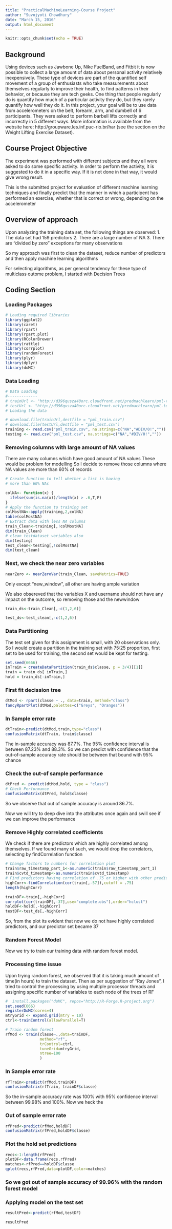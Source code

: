 ```yaml
---
title: "PracticalMachineLearning-Course Project"
author: "Suvojyoti Chowdhury"
date: "March 15, 2016"
output: html_document
---
```


```r
knitr::opts_chunk$set(echo = TRUE)
```

## Background

Using devices such as Jawbone Up, Nike FuelBand, and Fitbit it is now possible to collect a large amount of data about personal activity relatively inexpensively. These type of devices are part of the quantified self movement of a group of enthusiasts who take measurements about themselves regularly to improve their health, to find patterns in their behavior, or because they are tech geeks. One thing that people regularly do is quantify how much of a particular activity they do, but they rarely quantify how well they do it. In this project, your goal will be to use data from accelerometers on the belt, forearm, arm, and dumbell of 6 participants. They were asked to perform barbell lifts correctly and incorrectly in 5 different ways. More information is available from the website here: http://groupware.les.inf.puc-rio.br/har (see the section on the Weight Lifting Exercise Dataset).

## Course Project Objective

The experiment was performed with different subjects and they all were asked to do some specific activity. In order to perform the activity, it is suggested to do it in a specific way. If it is not done in that way, it would give wrong result.

This is the submitted project for evaluation of different machine learning techniques and finally predict that the manner in which a participent has performed an exercise, whether that is correct or wrong, depending on the accelerometer 

## Overview of approach
Upon analyzing the training data set, the following things are observed:
1. The data set had 159 predictors
2. There are a large number of NA 
3. There are "divided by zero" exceptions for many observations

So my approach was first to clean the dataset, reduce number of predictors and then apply machine learning algorithms

For selecting algorithms, as per general tendency for these type of multiclass outome problem, I started with Decision Trees 

## Coding Section

### Loading Packages
```r
# Loading required libraries
library(ggplot2)
library(caret)
library(rpart)
library(rpart.plot)
library(RColorBrewer)
library(rattle)
library(corrplot)
library(randomForest)
library(plyr)
library(dplyr)
library(doMC)
```
### Data Loading

```r
# Data Loading
#-------------
# trainUrl <- "http://d396qusza40orc.cloudfront.net/predmachlearn/pml-training.csv"
# testUrl <- "http://d396qusza40orc.cloudfront.net/predmachlearn/pml-testing.csv"
# Loading the data

# download.file(trainUrl,destfile = "pml_train.csv")
# download.file(testUrl,destfile = "pml_test.csv")
training <- read.csv("pml_train.csv", na.strings=c("NA","#DIV/0!",""))
testing <- read.csv("pml_test.csv", na.strings=c("NA","#DIV/0!",""))
```

### Removing columns with large amount of NA values
There are many columns which have good amount of NA values
These would be problem for modelling
So I decide to remove those columns where NA values are more than 60% of records

```r


# Create function to tell whether a list is having
# more than 60% NAs

colNA<- function(x) {
  ifelse(sum(is.na(x))/length(x) > .6,T,F)
}
# Apply the function to training set
colMostNA<-apply(training,2,colNA)
table(colMostNA)
# Extract data with less NA columns
train_Clean<-training[,!colMostNA]
dim(train_Clean)
# clean testdataset variables also
dim(testing)
test_clean<-testing[,!colMostNA]
dim(test_clean)
```

### Next, we check the near zero variables
```r
nearZero <- nearZeroVar(train_Clean, saveMetrics=TRUE)
```
Only except "new_window", all other are having ample variation

We also obsereved that the variables X and username should not have any impact on the outcome, so removing those and the newwindow
```r
train_ds<-train_Clean[,-c(1,2,6)]

test_ds<-test_clean[,-c(1,2,6)]
```

### Data Partitioning
The test set given for this assignment is small, with 20 observations only. So I would create a partition in the training set with 75:25 proportion, first set to be used for training, the second set would be kept for testing.
```r
set.seed(6666)
inTrain = createDataPartition(train_ds$classe, p = 3/4)[[1]]
train = train_ds[ inTrain,]
hold = train_ds[-inTrain,]
```

### First fit decission tree
```r
dtMod <- rpart(classe ~ ., data=train, method="class")
fancyRpartPlot(dtMod,palettes=c("Greys", "Oranges"))
```
### In Sample error rate
```r
dtTrain<-predict(dtMod,train,type="class")
confusionMatrix(dtTrain, train$classe)
```

The in-sample accuracy was 87.7%. The 95% confidence interval is between 87.23% and 88.3%. So we can predict with confidence that the out-of-sample accuracy rate should be between that bound with 95% chance

### Check the out-of sample performance
```r
dtPred <- predict(dtMod,hold, type = "class")
# Check Performance
confusionMatrix(dtPred, hold$classe)
```

So we observe that out of sample accuracy is around 86.7%. 

Now we will try to deep dive into the attributes once again and swill see if we can improve the performance


### Remove Highly correlated coefficients
We check if there are predictors which are highly correlated among themselves. If we found many of such, we would drop the correlators, selecting by findCorrelation function

```r
# Change factors to numbers for correlation plot
train$raw_timestamp_part_1<-as.numeric(train$raw_timestamp_part_1)
train$cvtd_timestamp<-as.numeric(train$cvtd_timestamp)
# Find predictors having correlation of .75 or higher with other predictors, but having higher average correlation with other predictors
highCorr<-findCorrelation(cor(train[,-57]),cutoff = .75)
length(highCorr)

trainDF<-train[,-highCorr]
corrplot(cor(trainDF[,-37],use="complete.obs"),order="hclust")
holdDF<-hold[,-highCorr]
testDF<-test_ds[,-highCorr]
```

So, from the plot its evident that now we do not have highly correlated predictors, and our predictor set became 37

### Random Forest Model
Now we try to train our training data with random forest model.

### Processing time issue 
Upon trying random forest, we observed that it is taking much amount of time(in hours) to train the dataset.
Then as per suggestion of "Ray Jones", I tried to control the processing by using multiple processor threads and assigning specific number of variables to each node of the trees of RF
```r
#  install.packages("doMC", repos="http://R-Forge.R-project.org")
set.seed(666)
registerDoMC(cores=4)
mtryGrid <- expand.grid(mtry = 10)
ctrl<-trainControl(allowParallel=T)

# Train random forest
rfMod <- train(classe~.,data=trainDF,
               method="rf",
               trControl=ctrl,
               tuneGrid=mtryGrid,
               ntree=100
               )

```
### In Sample error rate
```r
rfTrain<-predict(rfMod,trainDF)
confusionMatrix(rfTrain, trainDF$classe)
```

So the in-sample accuracy rate was 100% with 95% confidence interval between 99.98% and 100%. Now we heck the 

### Out of sample error rate
```r
rfPred<-predict(rfMod,holdDF)
confusionMatrix(rfPred,holdDF$classe)
```
### Plot the hold set predictions

```r
recs<-1:length(rfPred)
plotDF<-data.frame(recs,rfPred)
matches<-rfPred==holdDF$classe
qplot(recs,rfPred,data=plotDF,color=matches)
```

### So we got out of sample accuracy of 99.96% with the random forest model

### Applying model on the test set

```r
resultPred<-predict(rfMod,testDF)

resultPred
```